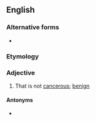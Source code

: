 {{also|non-cancerous}}
==English==

===Alternative forms===
* {{l|en|non-cancerous}}

===Etymology===
{{prefix|en|non|cancerous}}

===Adjective===
{{en-adj|-}}

# {{lb|en|of a tumour}} That is not [[cancerous]]; [[benign]]

====Antonyms====
* {{l|en|cancerous}}